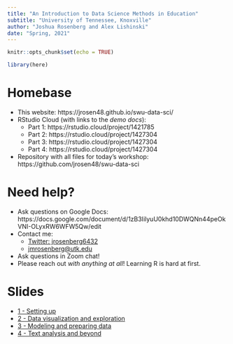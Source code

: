 ```yaml
---
title: "An Introduction to Data Science Methods in Education"
subtitle: "University of Tennessee, Knoxville"
author: "Joshua Rosenberg and Alex Lishinski"
date: "Spring, 2021"
---
```


```r
knitr::opts_chunk$set(echo = TRUE)

library(here)
```

# Homebase

- This website: https://jrosen48.github.io/swu-data-sci/
- RStudio Cloud (with links to the *demo docs*): 
  - Part 1: https://rstudio.cloud/project/1421785
  - Part 2: https://rstudio.cloud/project/1427304
  - Part 3: https://rstudio.cloud/project/1427304
  - Part 4: https://rstudio.cloud/project/1427304
  
- Repository with all files for today's workshop: https://github.com/jrosen48/swu-data-sci

# Need help?

- Ask questions on Google Docs: https://docs.google.com/document/d/1zB3IilyuU0khd10DWQNn44peOkVNI-OLyxRW6WFW5Qw/edit
- Contact me:
  * [Twitter: jrosenberg6432](https://twitter.com/jrosenberg6432)
  * [jmrosenberg@utk.edu](mailto:jmrosenberg@utk.edu)
- Ask questions in Zoom chat!
- Please reach out *with anything at all*! Learning R is hard at first.

# Slides

- [1 - Setting up](1-setting-up.html)
- [2 - Data visualization and exploration](2-data-viz-and-data-exploration.html)
- [3 - Modeling and preparing data](3-modeling-and-preparing.html)
- [4 - Text analysis and beyond](4-text-analysis-and-beyond.html)
